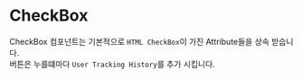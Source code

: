 
# CheckBox

CheckBox 컴포넌트는 기본적으로 `HTML CheckBox`이 가진 Attribute들을 상속 받습니다.  
버튼은 누를떄마다 `User Tracking History`를 추가 시킵니다.

<Props of={CheckBox} />
